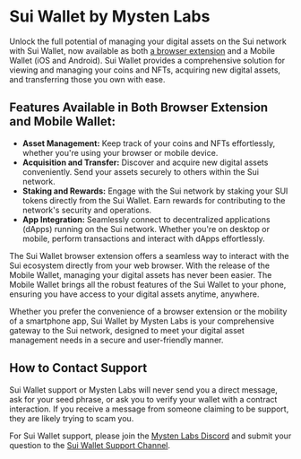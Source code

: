 # Sui Wallet by Mysten Labs

Unlock the full potential of managing your digital assets on the Sui network with Sui Wallet, now available as both [a browser extension](https://chrome.google.com/webstore/detail/sui-wallet/opcgpfmipidbgpenhmajoajpbobppdil) and a Mobile Wallet (iOS and Android). Sui Wallet provides a comprehensive solution for viewing and managing your coins and NFTs, acquiring new digital assets, and transferring those you own with ease.

## Features Available in Both Browser Extension and Mobile Wallet:

- **Asset Management:** Keep track of your coins and NFTs effortlessly, whether you're using your browser or mobile device.
- **Acquisition and Transfer:** Discover and acquire new digital assets conveniently. Send your assets securely to others within the Sui network.
- **Staking and Rewards:** Engage with the Sui network by staking your SUI tokens directly from the Sui Wallet. Earn rewards for contributing to the network's security and operations.
- **App Integration:** Seamlessly connect to decentralized applications (dApps) running on the Sui network. Whether you're on desktop or mobile, perform transactions and interact with dApps effortlessly.

The Sui Wallet browser extension offers a seamless way to interact with the Sui ecosystem directly from your web browser. With the release of the Mobile Wallet, managing your digital assets has never been easier. The Mobile Wallet brings all the robust features of the Sui Wallet to your phone, ensuring you have access to your digital assets anytime, anywhere.

Whether you prefer the convenience of a browser extension or the mobility of a smartphone app, Sui Wallet by Mysten Labs is your comprehensive gateway to the Sui network, designed to meet your digital asset management needs in a secure and user-friendly manner.

## How to Contact Support

Sui Wallet support or Mysten Labs will never send you a direct message, ask for your seed phrase, or ask you to verify your wallet with a contract interaction.  If you receive a message from someone claiming to be support, they are likely trying to scam you.

For Sui Wallet support, please join the [Mysten Labs Discord](https://discord.gg/UV6mMVDV) and submit your question to the [Sui Wallet Support Channel](https://discord.com/channels/1102609826707673098/1102651685601550427).